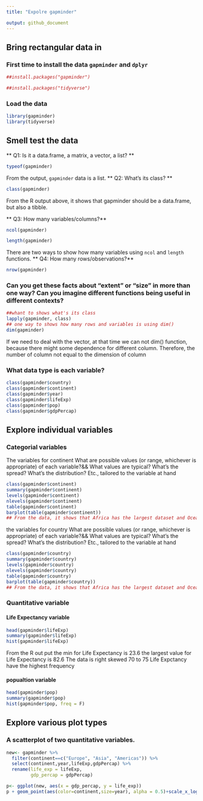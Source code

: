 ```yaml
---
title: "Expolre gapminder"

output: github_document
---
```

## Bring rectangular data in

### First time to install the data `gapminder` and `dplyr`
```r
##install.packages("gapminder")

##install.packages("tidyverse")
```

### Load the data
```r
library(gapminder)
library(tidyverse)
```

## Smell test the data
** Q1: Is it a data.frame, a matrix, a vector, a list? **


```r
typeof(gapminder)
```
From the output, `gapminder` data is a list. 
** Q2: What’s its class? **
```r
class(gapminder)
```

From the R output above, it shows that gapminder should be a data.frame, but also a tibble.

** Q3: How many variables/columns?**
```r
ncol(gapminder)

length(gapminder)
```
There are two ways to show how many variables using `ncol` and `length` functions.
** Q4: How many rows/observations?**
```r
nrow(gapminder)
```

### Can you get these facts about “extent” or “size” in more than one way? Can you imagine different functions being useful in different contexts?
```r
##whant to shows what's its class
lapply(gapminder, class)
## one way to shows how many rows and variables is using dim()
dim(gapminder)

```
If we need to deal with the vector, at that time we can not dim() function, because there might some dependence for different column. Therefore, the number of column not equal to the dimension of column


### What data type is each variable?

```r
class(gapminder$country)
class(gapminder$continent)
class(gapminder$year)
class(gapminder$lifeExp)
class(gapminder$pop)
class(gapminder$gdpPercap)
```
## Explore individual variables

### Categorial variables
The variables for  continent
What are possible values (or range, whichever is appropriate) of each variable?&&
What values are typical? What’s the spread? What’s the distribution? Etc., tailored to the variable at hand
```r
class(gapminder$continent)
summary(gapminder$continent)
levels(gapminder$continent)
nlevels(gapminder$continent)
table(gapminder$continent)
barplot(table(gapminder$continent))
## From the data, it shows that Africa has the largest dataset and Oceania has the lowest data set

```
the variables for country
What are possible values (or range, whichever is appropriate) of each variable?&&
What values are typical? What’s the spread? What’s the distribution? Etc., tailored to the variable at hand
```r
class(gapminder$country)
summary(gapminder$country)
levels(gapminder$country)
nlevels(gapminder$country)
table(gapminder$country)
barplot(table(gapminder$country))
## From the data, it shows that Africa has the largest dataset and Oceania has the lowest data set

```
### Quantitative variable
#### Life Expectancy variable
```r
head(gapminder$lifeExp)
summary(gapminder$lifeExp)
hist(gapminder$lifeExp)

```

From the R out put the min for Life Expectancy is 23.6
the largest value for Life Expectancy is 82.6
The data is right skewed
70 to 75 Life Expctancy have the highest frequency

#### popualtion variable
```r
head(gapminder$pop)
summary(gapminder$pop)
hist(gapminder$pop, freq = F)

```

## Explore various plot types

### A scatterplot of two quantitative variables.
```r
new<- gapminder %>% 
  filter(continent==c("Europe", "Asia", "Americas")) %>% 
  select(continent,year,lifeExp,gdpPercap) %>% 
  rename(life_exp = lifeExp,
         gdp_percap = gdpPercap)

```

```r
p<- ggplot(new, aes(x = gdp_percap, y = life_exp))
p + geom_point(aes(color=continent,size=year), alpha = 0.5)+scale_x_log10()
```


